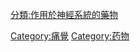 {{catmore}}
{{Commons cat|Analgesics}}

[[Category:痛覺|Category:痛覺]]
[[Category:药物|Category:药物]]
[[分類:作用於神經系統的藥物|分類:作用於神經系統的藥物]]